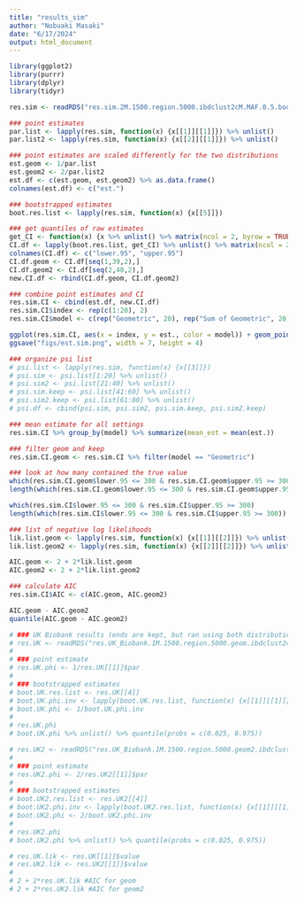 ```yaml
---
title: "results_sim"
author: "Nobuaki Masaki"
date: "6/17/2024"
output: html_document
---
```


```r
library(ggplot2)
library(purrr)
library(dplyr)
library(tidyr)

res.sim <- readRDS("res.sim.2M.1500.region.5000.ibdclust2cM.MAF.0.5.boot.keep.ends.rds")
```

```r
### point estimates
par.list <- lapply(res.sim, function(x) {x[[1]][[1]]}) %>% unlist()
par.list2 <- lapply(res.sim, function(x) {x[[2]][[1]]}) %>% unlist()

### point estimates are scaled differently for the two distributions
est.geom <- 1/par.list
est.geom2 <- 2/par.list2
est.df <- c(est.geom, est.geom2) %>% as.data.frame()
colnames(est.df) <- c("est.")

### bootstrapped estimates
boot.res.list <- lapply(res.sim, function(x) {x[[5]]}) 

### get quantiles of raw estimates
get_CI <- function(x) {x %>% unlist() %>% matrix(ncol = 2, byrow = TRUE) %>% apply(2, function(y) quantile(y, probs = c(0.025, 0.975))) %>% unlist()}
CI.df <- lapply(boot.res.list, get_CI) %>% unlist() %>% matrix(ncol = 2, byrow = TRUE) %>% as.data.frame()
colnames(CI.df) <- c("lower.95", "upper.95")
CI.df.geom <- CI.df[seq(1,39,2),]
CI.df.geom2 <- CI.df[seq(2,40,2),]
new.CI.df <- rbind(CI.df.geom, CI.df.geom2)

### combine point estimates and CI
res.sim.CI <- cbind(est.df, new.CI.df)
res.sim.CI$index <- rep(c(1:20), 2)
res.sim.CI$model <- c(rep("Geometric", 20), rep("Sum of Geometric", 20))
```

```r
ggplot(res.sim.CI, aes(x = index, y = est., color = model)) + geom_point() + geom_errorbar(aes(ymin = lower.95, ymax = upper.95)) + geom_hline(yintercept = 300, linetype  = 2, alpha = 0.5) + ylim(0, 500) + theme_bw() + labs(x = "Replicate", y = "Estimate", title = "Estimated mean gene conversion length from simulation study", color = "Analysis") + scale_color_manual(values = c("Geometric" = "#E41A1C", "Sum of Geometric" = "#377EB8"))
ggsave("figs/est.sim.png", width = 7, height = 4)
```

```r
### organize psi list
# psi.list <- lapply(res.sim, function(x) {x[[3]]}) 
# psi.sim <- psi.list[1:20] %>% unlist()
# psi.sim2 <- psi.list[21:40] %>% unlist()
# psi.sim.keep <- psi.list[41:60] %>% unlist()
# psi.sim2.keep <- psi.list[61:80] %>% unlist()
# psi.df <- cbind(psi.sim, psi.sim2, psi.sim.keep, psi.sim2.keep)
```

```r
### mean estimate for all settings
res.sim.CI %>% group_by(model) %>% summarize(mean_est = mean(est.))

### filter geom and keep
res.sim.CI.geom <- res.sim.CI %>% filter(model == "Geometric")

### look at how many contained the true value
which(res.sim.CI.geom$lower.95 <= 300 & res.sim.CI.geom$upper.95 >= 300)
length(which(res.sim.CI.geom$lower.95 <= 300 & res.sim.CI.geom$upper.95 >= 300))

which(res.sim.CI$lower.95 <= 300 & res.sim.CI$upper.95 >= 300)
length(which(res.sim.CI$lower.95 <= 300 & res.sim.CI$upper.95 >= 300))
```

```r
### list of negative log likelihoods
lik.list.geom <- lapply(res.sim, function(x) {x[[1]][[2]]}) %>% unlist()
lik.list.geom2 <- lapply(res.sim, function(x) {x[[2]][[2]]}) %>% unlist()

AIC.geom <- 2 + 2*lik.list.geom
AIC.geom2 <- 2 + 2*lik.list.geom2

### calculate AIC
res.sim.CI$AIC <- c(AIC.geom, AIC.geom2)

AIC.geom - AIC.geom2
quantile(AIC.geom - AIC.geom2)
```

```r
# ### UK Biobank results (ends are kept, but ran using both distributions)
# res.UK <- readRDS("res.UK_Biobank.1M.1500.region.5000.geom.ibdclust2cM.MAF.0.5.boot.grouped.keep.ends.rds")
# 
# ### point estimate
# res.UK.phi <- 1/res.UK[[1]]$par
# 
# ### bootstrapped estimates
# boot.UK.res.list <- res.UK[[4]]
# boot.UK.phi.inv <- lapply(boot.UK.res.list, function(x) {x[[1]][[1]]}) %>% unlist()
# boot.UK.phi <- 1/boot.UK.phi.inv
# 
# res.UK.phi
# boot.UK.phi %>% unlist() %>% quantile(probs = c(0.025, 0.975))
```

```r
# res.UK2 <- readRDS("res.UK_Biobank.1M.1500.region.5000.geom2.ibdclust2cM.MAF.0.5.boot.grouped.keep.ends.rds")
# 
# ### point estimate
# res.UK2.phi <- 2/res.UK2[[1]]$par
# 
# ### bootstrapped estimates
# boot.UK2.res.list <- res.UK2[[4]]
# boot.UK2.phi.inv <- lapply(boot.UK2.res.list, function(x) {x[[1]][[1]]}) %>% unlist()
# boot.UK2.phi <- 2/boot.UK2.phi.inv
# 
# res.UK2.phi
# boot.UK2.phi %>% unlist() %>% quantile(probs = c(0.025, 0.975))
```

```r
# res.UK.lik <- res.UK[[1]]$value
# res.UK2.lik <- res.UK2[[1]]$value
# 
# 2 + 2*res.UK.lik #AIC for geom
# 2 + 2*res.UK2.lik #AIC for geom2
```

